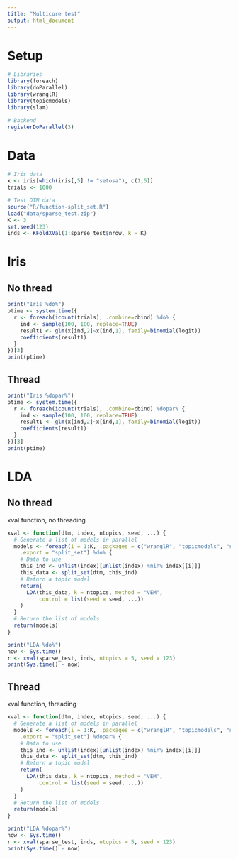 ```yaml
---
title: "Multicore test"
output: html_document
---
```


# Setup

```r
# Libraries
library(foreach)
library(doParallel)
library(wranglR)
library(topicmodels)
library(slam)

# Backend
registerDoParallel(3)
```

# Data

```r
# Iris data
x <- iris[which(iris[,5] != "setosa"), c(1,5)]
trials <- 1000

# Test DTM data
source("R/function-split_set.R")
load("data/sparse_test.zip")
K <- 3
set.seed(123)
inds <- KFoldXVal(1:sparse_test$nrow, k = K)
```

# Iris

## No thread

```r
print("Iris %do%")
ptime <- system.time({
  r <- foreach(icount(trials), .combine=cbind) %do% {
    ind <- sample(100, 100, replace=TRUE)
    result1 <- glm(x[ind,2]~x[ind,1], family=binomial(logit))
    coefficients(result1)
  }
})[3]
print(ptime)
```

## Thread

```r
print("Iris %dopar%")
ptime <- system.time({
  r <- foreach(icount(trials), .combine=cbind) %dopar% {
    ind <- sample(100, 100, replace=TRUE)
    result1 <- glm(x[ind,2]~x[ind,1], family=binomial(logit))
    coefficients(result1)
  }
})[3]
print(ptime)
```

# LDA

## No thread

xval function, no threading

```r
xval <- function(dtm, index, ntopics, seed, ...) {
  # Generate a list of models in parallel
  models <- foreach(i = 1:K, .packages = c("wranglR", "topicmodels", "slam"),
    .export = "split_set") %do% {
    # Data to use
    this_ind <- unlist(index)[unlist(index) %nin% index[[i]]]
    this_data <- split_set(dtm, this_ind)
    # Return a topic model
    return(
      LDA(this_data, k = ntopics, method = "VEM",
          control = list(seed = seed, ...))
    )
  }
  # Return the list of models
  return(models)
}
```
```r
print("LDA %do%")
now <- Sys.time()
r <- xval(sparse_test, inds, ntopics = 5, seed = 123)
print(Sys.time() - now)
```

## Thread

xval function, threading

```r
xval <- function(dtm, index, ntopics, seed, ...) {
  # Generate a list of models in parallel
  models <- foreach(i = 1:K, .packages = c("wranglR", "topicmodels", "slam"),
    .export = "split_set") %dopar% {
    # Data to use
    this_ind <- unlist(index)[unlist(index) %nin% index[[i]]]
    this_data <- split_set(dtm, this_ind)
    # Return a topic model
    return(
      LDA(this_data, k = ntopics, method = "VEM",
          control = list(seed = seed, ...))
    )
  }
  # Return the list of models
  return(models)
}
```
```r
print("LDA %dopar%")
now <- Sys.time()
r <- xval(sparse_test, inds, ntopics = 5, seed = 123)
print(Sys.time() - now)
```